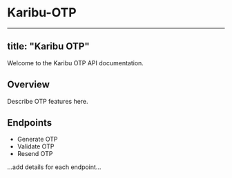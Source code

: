 # Karibu-OTP

---
title: "Karibu OTP"
---

Welcome to the Karibu OTP API documentation.

## Overview

Describe OTP features here.

## Endpoints

- Generate OTP
- Validate OTP
- Resend OTP

...add details for each endpoint...
